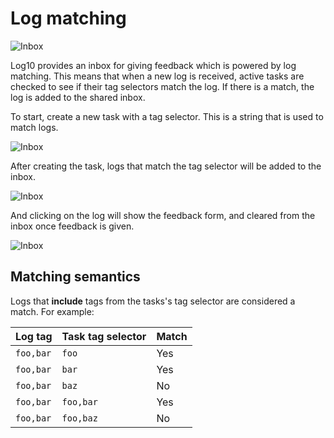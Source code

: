# Log matching

![Inbox](/images/docs/inbox.png)

Log10 provides an inbox for giving feedback which is powered by log matching.
This means that when a new log is received, active tasks are checked to see if their tag selectors match the log.
If there is a match, the log is added to the shared inbox.

To start, create a new task with a tag selector. This is a string that is used to match logs.

![Inbox](/images/docs/inbox-task.png)

After creating the task, logs that match the tag selector will be added to the inbox.

![Inbox](/images/docs/inbox-item.png)

And clicking on the log will show the feedback form, and cleared from the inbox once feedback is given.

![Inbox](/images/docs/inbox-item-save.png)

## Matching semantics

Logs that **include** tags from the tasks's tag selector are considered a match.
For example:

| Log tag   | Task tag selector | Match |
| --------- | ----------------- | ----- |
| `foo,bar` | `foo`             | Yes   |
| `foo,bar` | `bar`             | Yes   |
| `foo,bar` | `baz`             | No    |
| `foo,bar` | `foo,bar`         | Yes   |
| `foo,bar` | `foo,baz`         | No    |
